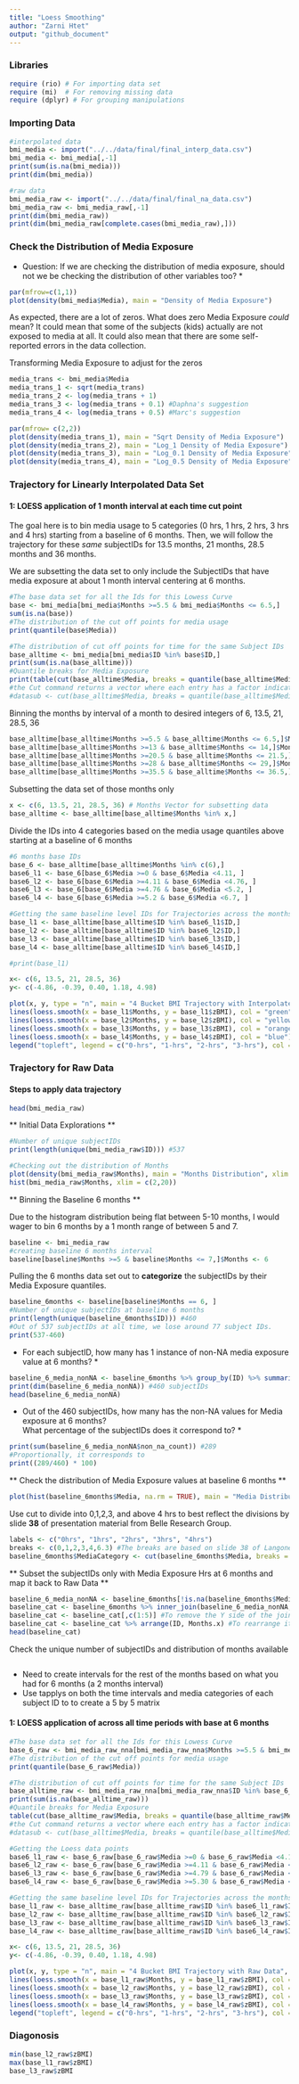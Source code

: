 ```yaml
---
title: "Loess Smoothing"
author: "Zarni Htet"
output: "github_document"
---
```


### Libraries
```r
require (rio) # For importing data set
require (mi)  # For removing missing data
require (dplyr) # For grouping manipulations
```

### Importing Data
```r
#interpolated data
bmi_media <- import("../../data/final/final_interp_data.csv")
bmi_media <- bmi_media[,-1]
print(sum(is.na(bmi_media)))
print(dim(bmi_media))
```

```r
#raw data
bmi_media_raw <- import("../../data/final/final_na_data.csv")
bmi_media_raw <- bmi_media_raw[,-1]
print(dim(bmi_media_raw))
print(dim(bmi_media_raw[complete.cases(bmi_media_raw),]))
```


### Check the Distribution of Media Exposure

* Question: If we are checking the distribution of media exposure, should not we be checking the distribution of other variables too? *

```r
par(mfrow=c(1,1))
plot(density(bmi_media$Media), main = "Density of Media Exposure")
```
As expected, there are a lot of zeros. What does zero Media Exposure *could* mean? It could mean that some of the subjects (kids) actually are not exposed to media at all. It could also mean that there are some self-reported errors in the data collection.

Transforming Media Exposure to adjust for the zeros 
```r
media_trans <- bmi_media$Media
media_trans_1 <- sqrt(media_trans)
media_trans_2 <- log(media_trans + 1)
media_trans_3 <- log(media_trans + 0.1) #Daphna's suggestion
media_trans_4 <- log(media_trans + 0.5) #Marc's suggestion
```

```r
par(mfrow= c(2,2))
plot(density(media_trans_1), main = "Sqrt Density of Media Exposure")
plot(density(media_trans_2), main = "Log_1 Density of Media Exposure")
plot(density(media_trans_3), main = "Log_0.1 Density of Media Exposure")
plot(density(media_trans_4), main = "Log_0.5 Density of Media Exposure")
```






### Trajectory for Linearly Interpolated Data Set

#### 1: LOESS application of 1 month interval at each time cut point

The goal here is to bin media usage to 5 categories (0 hrs, 1 hrs, 2 hrs, 3 hrs and 4 hrs) starting from a baseline of 6 months. Then, we will follow the trajectory for these *same* subjectIDs for 13.5 months, 21 months, 28.5 months and 36 months.


We are subsetting the data set to only include the SubjectIDs that have media exposure at about 1 month interval
centering at 6 months.

```r
#The base data set for all the Ids for this Lowess Curve
base <- bmi_media[bmi_media$Months >=5.5 & bmi_media$Months <= 6.5,]
sum(is.na(base))
#The distribution of the cut off points for media usage
print(quantile(base$Media))
```

```r
#The distribution of cut off points for time for the same Subject IDs
base_alltime <- bmi_media[bmi_media$ID %in% base$ID,]
print(sum(is.na(base_alltime)))
#Quantile breaks for Media Exposure
print(table(cut(base_alltime$Media, breaks = quantile(base_alltime$Media))))
#the Cut command returns a vector where each entry has a factor indicator of what quantile it belongs to 
#datasub <- cut(base_alltime$Media, breaks = quantile(base_alltime$Media), include.lowest = TRUE)
```

Binning the months by interval of a month to desired integers of 6, 13.5, 21, 28.5, 36

```r
base_alltime[base_alltime$Months >=5.5 & base_alltime$Months <= 6.5,]$Months <-6
base_alltime[base_alltime$Months >=13 & base_alltime$Months <= 14,]$Months <-13.5
base_alltime[base_alltime$Months >=20.5 & base_alltime$Months <= 21.5,]$Months <-21
base_alltime[base_alltime$Months >=28 & base_alltime$Months <= 29,]$Months <-28.5
base_alltime[base_alltime$Months >=35.5 & base_alltime$Months <= 36.5,]$Months <-36
```

Subsetting the data set of those months only

```r
x <- c(6, 13.5, 21, 28.5, 36) # Months Vector for subsetting data
base_alltime <- base_alltime[base_alltime$Months %in% x,]
```

Divide the IDs into 4 categories based on the media usage quantiles above starting at a baseline of 6 months

```r
#6 months base IDs
base_6 <- base_alltime[base_alltime$Months %in% c(6),]
base6_l1 <- base_6[base_6$Media >=0 & base_6$Media <4.11, ]
base6_l2 <- base_6[base_6$Media >=4.11 & base_6$Media <4.76, ]
base6_l3 <- base_6[base_6$Media >=4.76 & base_6$Media <5.2, ]
base6_l4 <- base_6[base_6$Media >=5.2 & base_6$Media <6.7, ]
```

```r
#Getting the same baseline level IDs for Trajectories across the months
base_l1 <- base_alltime[base_alltime$ID %in% base6_l1$ID,]
base_l2 <- base_alltime[base_alltime$ID %in% base6_l2$ID,]
base_l3 <- base_alltime[base_alltime$ID %in% base6_l3$ID,]
base_l4 <- base_alltime[base_alltime$ID %in% base6_l4$ID,]

#print(base_l1)

x<- c(6, 13.5, 21, 28.5, 36)
y<- c(-4.86, -0.39, 0.40, 1.18, 4.98)

plot(x, y, type = "n", main = "4 Bucket BMI Trajectory with Interpolated Data", ylim = c(0,2))
lines(loess.smooth(x = base_l1$Months, y = base_l1$zBMI), col = "green")
lines(loess.smooth(x = base_l2$Months, y = base_l2$zBMI), col = "yellow")
lines(loess.smooth(x = base_l3$Months, y = base_l3$zBMI), col = "orange")
lines(loess.smooth(x = base_l4$Months, y = base_l4$zBMI), col = "blue")
legend("topleft", legend = c("0-hrs", "1-hrs", "2-hrs", "3-hrs"), col = c("green", "yellow", "red","blue"), lty = 1, cex = 0.8)
```



### Trajectory for Raw Data

#### Steps to apply data trajectory

```r
head(bmi_media_raw)
```

** Initial Data Explorations **

```r
#Number of unique subjectIDs
print(length(unique(bmi_media_raw$ID))) #537
```

```r
#Checking out the distribution of Months
plot(density(bmi_media_raw$Months), main = "Months Distribution", xlim = c(4,8))
hist(bmi_media_raw$Months, xlim = c(2,20))
```

** Binning the Baseline 6 months **

Due to the histogram distribution being flat between 5-10 months, I would wager to bin 6 months by a 1 month range of between 5 and 7.

```r
baseline <- bmi_media_raw
#creating baseline 6 months interval
baseline[baseline$Months >=5 & baseline$Months <= 7,]$Months <- 6
```

Pulling the 6 months data set out to **categorize** the subjectIDs by their Media Exposure quantiles.

```r
baseline_6months <- baseline[baseline$Months == 6, ]
#Number of unique subjectIDs at baseline 6 months
print(length(unique(baseline_6months$ID))) #460
#Out of 537 subjectIDs at all time, we lose around 77 subject IDs.
print(537-460) 
```

* For each subjectID, how many has 1 instance of non-NA media exposure value at 6 months? *

```r
baseline_6_media_nonNA <- baseline_6months %>% group_by(ID) %>% summarise(non_na_count = sum(!is.na(Media)))
print(dim(baseline_6_media_nonNA)) #460 subjectIDs
head(baseline_6_media_nonNA)
```

* Out of the 460 subjectIDs, how many has the non-NA values for Media exposure at 6 months? <br />
What percentage of the subjectIDs does it correspond to? *

```r
print(sum(baseline_6_media_nonNA$non_na_count)) #289
#Proportionally, it corresponds to 
print((289/460) * 100)
```

** Check the distribution of Media Exposure values at baseline 6 months **

```r
plot(hist(baseline_6months$Media, na.rm = TRUE), main = "Media Distribution at 6 months")
```

Use cut to divide into 0,1,2,3, and above 4 hrs to best reflect the divisions by slide **38** of presentation material from Belle Research Group.

```r
labels <- c("0hrs", "1hrs", "2hrs", "3hrs", "4hrs")
breaks <- c(0,1,2,3,4,6.3) #The breaks are based on slide 38 of Langone Hospital presentation with the maximum BMI hours being the end point.
baseline_6months$MediaCategory <- cut(baseline_6months$Media, breaks = breaks, labels = labels, include.lowest = TRUE, right = FALSE) #include.lowest, True to be inclusive of left hand-side and exclusive of right hand side.
```

** Subset the subjectIDs only with Media Exposure Hrs at 6 months and map it back to Raw Data **

```r
baseline_6_media_nonNA <- baseline_6months[!is.na(baseline_6months$MediaCategory),]
baseline_cat <- baseline_6months %>% inner_join(baseline_6_media_nonNA, by = c("ID" = "ID"))
baseline_cat <- baseline_cat[,c(1:5)] #To remove the Y side of the join
baseline_cat <- baseline_cat %>% arrange(ID, Months.x) #To rearrange it by subjectID and available months
head(baseline_cat)
```

Check the unique number of subjectIDs and distribution of months available

```r

```






- Need to create intervals for the rest of the months based on what you had for 6 months (a 2 months interval)
- Use tapplys on both the time intervals and media categories of each subject ID to to create a 5 by 5 matrix









#### 1: LOESS application of across all time periods with base at 6 months

```r
#The base data set for all the Ids for this Lowess Curve
base_6_raw <- bmi_media_raw_nna[bmi_media_raw_nna$Months >=5.5 & bmi_media_raw_nna$Months <= 6.5,]
#The distribution of the cut off points for media usage
print(quantile(base_6_raw$Media))
```

```r
#The distribution of cut off points for time for the same Subject IDs
base_alltime_raw <- bmi_media_raw_nna[bmi_media_raw_nna$ID %in% base_6_raw$ID,]
print(sum(is.na(base_alltime_raw)))
#Quantile breaks for Media Exposure
table(cut(base_alltime_raw$Media, breaks = quantile(base_alltime_raw$Media)))
#the Cut command returns a vector where each entry has a factor indicator of what quantile it belongs to 
#datasub <- cut(base_alltime$Media, breaks = quantile(base_alltime$Media), include.lowest = TRUE)
```

```r
#Getting the Loess data points
base6_l1_raw <- base_6_raw[base_6_raw$Media >=0 & base_6_raw$Media <4.11, ]
base6_l2_raw <- base_6_raw[base_6_raw$Media >=4.11 & base_6_raw$Media <4.79, ]
base6_l3_raw <- base_6_raw[base_6_raw$Media >=4.79 & base_6_raw$Media <5.30, ]
base6_l4_raw <- base_6_raw[base_6_raw$Media >=5.30 & base_6_raw$Media <6.24, ]
```

```r
#Getting the same baseline level IDs for Trajectories across the months
base_l1_raw <- base_alltime_raw[base_alltime_raw$ID %in% base6_l1_raw$ID,] #everything is at 6 months
base_l2_raw <- base_alltime_raw[base_alltime_raw$ID %in% base6_l2_raw$ID,]
base_l3_raw <- base_alltime_raw[base_alltime_raw$ID %in% base6_l3_raw$ID,]
base_l4_raw <- base_alltime_raw[base_alltime_raw$ID %in% base6_l4_raw$ID,]
```


```r
x<- c(6, 13.5, 21, 28.5, 36)
y<- c(-4.86, -0.39, 0.40, 1.18, 4.98)

plot(x, y, type = "n", main = "4 Bucket BMI Trajectory with Raw Data", ylim = c(-10,10))
lines(loess.smooth(x = base_l1_raw$Months, y = base_l1_raw$zBMI), col = "green")
lines(loess.smooth(x = base_l2_raw$Months, y = base_l2_raw$zBMI), col = "yellow")
lines(loess.smooth(x = base_l3_raw$Months, y = base_l3_raw$zBMI), col = "orange")
lines(loess.smooth(x = base_l4_raw$Months, y = base_l4_raw$zBMI), col = "blue")
legend("topleft", legend = c("0-hrs", "1-hrs", "2-hrs", "3-hrs"), col = c("green", "yellow", "red","blue"), lty = 1, cex = 0.8)
```

### Diagonosis

```r

min(base_l2_raw$zBMI)
max(base_l1_raw$zBMI)
base_l3_raw$zBMI

```


<!-- ## IGNORE CODE BELOW -->

<!-- #### 2: LOESS application of 1 month interval at each time cut point with base at 6 months -->

<!-- The goal here is to bin media usage to 5 categories (0 hrs, 1 hrs, 2 hrs, 3 hrs and 4 hrs) starting from a baseline of 6 months. Then, we will follow the same trajectory for these *same* subjectIDs for 13.5 months, 21 months, 28.5 months and 36 months. -->

<!-- **The Time Conversion** -->

<!-- #### Question to Marc -->

<!-- *Do you want me to exponetiate? It would blow up the current range of Hrs we have from 0-7. -->
<!-- The Log would bring in negative values.* -->
<!-- ```{r} -->


<!-- ``` -->


<!-- We are subsetting the data set to only include the SubjectIDs that have media exposure at about 1 month interval -->
<!-- centering at 6 months. -->

<!-- ```{r} -->
<!-- #The base data set for all the Ids for this Lowess Curve -->
<!-- base_raw <- bmi_media_raw_nna[bmi_media_raw_nna$Months >=5.5 & bmi_media_raw_nna$Months <= 6.5,] -->
<!-- #The distribution of the cut off points for media usage -->
<!-- print(quantile(base_raw$Media)) -->
<!-- ``` -->

<!-- ```{r} -->
<!-- #The distribution of cut off points for time for the same Subject IDs -->
<!-- base_alltime_raw <- bmi_media_raw_nna[bmi_media_raw_nna$ID %in% base_raw$ID,] -->
<!-- print(sum(is.na(base_alltime_raw))) -->
<!-- #Quantile breaks for Media Exposure -->
<!-- table(cut(base_alltime_raw$Media, breaks = quantile(base_alltime_raw$Media))) -->
<!-- #the Cut command returns a vector where each entry has a factor indicator of what quantile it belongs to  -->
<!-- #datasub <- cut(base_alltime$Media, breaks = quantile(base_alltime$Media), include.lowest = TRUE) -->
<!-- ``` -->

<!-- Binning the months by interval of a month to desired integers of 6, 13.5, 21, 28.5, 36 -->

<!-- ```{r} -->
<!-- base_alltime_raw[base_alltime_raw$Months >=5.5 & base_alltime_raw$Months <= 6.5,]$Months <-6 -->
<!-- base_alltime_raw[base_alltime_raw$Months >=13 & base_alltime_raw$Months <= 14,]$Months <-13.5 -->
<!-- #Data interval has to be widened for the month centered around 21 to 3 month interval -->
<!-- base_alltime_raw[base_alltime_raw$Months >=18.5 & base_alltime_raw$Months <= 23.5,]$Months <-21 -->
<!-- base_alltime_raw[base_alltime_raw$Months >=28 & base_alltime_raw$Months <= 29,]$Months <-28.5 -->
<!-- base_alltime_raw[base_alltime_raw$Months >=35.5 & base_alltime_raw$Months <= 36.5,]$Months <-36 -->
<!-- ``` -->

<!-- Subsetting the data set of those months only -->

<!-- ```{r} -->
<!-- x <- c(6, 13.5, 21, 28.5, 36) # Months Vector for subsetting data -->
<!-- base_alltime_raw <- base_alltime_raw[base_alltime_raw$Months %in% x,] -->
<!-- ``` -->

<!-- Divide the IDs into 4 categories based on Media usage quantile above starting at base like of 6 months. -->
<!-- The quantile cuts in raw data are **different** from the quantile cuts of interpolated data which is to be expected.  -->

<!-- ```{r} -->
<!-- #6 months base IDs -->
<!-- base_6_raw <- base_alltime_raw[base_alltime_raw$Months %in% c(6),] -->
<!-- base6_l1_raw <- base_6_raw[base_6_raw$Media >=0 & base_6_raw$Media <4.11, ] -->
<!-- base6_l2_raw <- base_6_raw[base_6_raw$Media >=4.11 & base_6_raw$Media <4.8, ] -->
<!-- base6_l3_raw <- base_6_raw[base_6_raw$Media >=4.8 & base_6_raw$Media <5.28, ] -->
<!-- base6_l4_raw <- base_6_raw[base_6_raw$Media >=5.28 & base_6_raw$Media <6.24, ] -->
<!-- ``` -->

<!-- ```{r} -->
<!-- #Getting the same baseline level IDs for Trajectories across the months -->
<!-- base_l1_raw <- base_alltime_raw[base_alltime_raw$ID %in% base6_l1_raw$ID,] -->
<!-- base_l2_raw <- base_alltime_raw[base_alltime_raw$ID %in% base6_l2_raw$ID,] -->
<!-- base_l3_raw <- base_alltime_raw[base_alltime_raw$ID %in% base6_l3_raw$ID,] -->
<!-- base_l4_raw <- base_alltime_raw[base_alltime_raw$ID %in% base6_l4_raw$ID,] -->

<!-- x<- c(6, 13.5, 21, 28.5, 36) -->
<!-- y<- c(-4.86, -0.39, 0.40, 1.18, 4.98) -->

<!-- plot(x, y, type = "n", main = "4 Bucket BMI Trajectory with Raw Data", ylim = c(-1.0,10.0)) -->
<!-- lines(loess.smooth(x = base_l1_raw$Months, y = base_l1_raw$zBMI), col = "green") -->
<!-- lines(loess.smooth(x = base_l2_raw$Months, y = base_l2_raw$zBMI), col = "yellow") -->
<!-- lines(loess.smooth(x = base_l3_raw$Months, y = base_l3_raw$zBMI), col = "orange") -->
<!-- lines(loess.smooth(x = base_l4_raw$Months, y = base_l4_raw$zBMI), col = "blue") -->
<!-- legend("topleft", legend = c("0-hrs", "1-hrs", "2-hrs", "3-hrs"), col = c("green", "yellow", "red","blue"), lty = 1, cex = 0.8) -->
<!-- ``` -->




